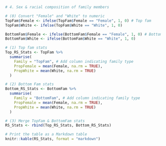 ```r

# 4. Sex & racial composition of family members

# (0) Convert "Female" and "White" to numeric 
TopFam$Female <- ifelse(TopFam$Female == "Female", 1, 0) # Top fam
TopFam$White <- ifelse(TopFam$White == "White", 1, 0)

BottomFam$Female <- ifelse(BottomFam$Female == "Female", 1, 0) # Bottom fam
BottomFam$White <- ifelse(BottomFam$White == "White", 1, 0)

# (1) Top fam stats
Top_RS_Stats <- TopFam %>%
  summarise(
    Family = "TopFam", # Add column indicating family type
    PropFemale = mean(Female, na.rm = TRUE),
    PropWhite = mean(White, na.rm = TRUE)
  )

# (2) Bottom Fam stats
Bottom_RS_Stats <- BottomFam %>%
  summarise(
    Family = "BottomFam", # Add column indicating family type
    PropFemale = mean(Female, na.rm = TRUE),
    PropWhite = mean(White, na.rm = TRUE)
  )

# (3) Merge TopFam & BottomFam stats
RS_Stats <- rbind(Top_RS_Stats, Bottom_RS_Stats)

# Print the table as a Markdown table
knitr::kable(RS_Stats, format = "markdown")

```